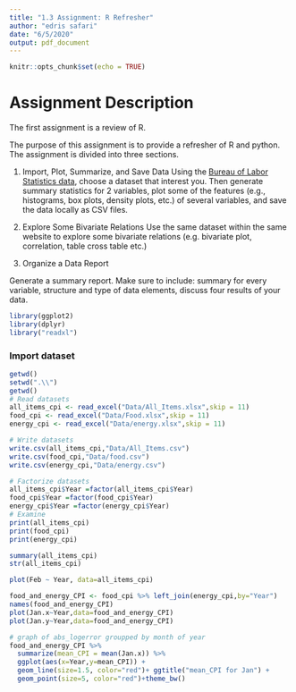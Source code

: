 ```yaml
---
title: "1.3 Assignment: R Refresher"
author: "edris safari"
date: "6/5/2020"
output: pdf_document
---
```


```r
knitr::opts_chunk$set(echo = TRUE)
```

# Assignment Description

The first assignment is a review of R. 

The purpose of this assignment is to provide a refresher of R and python. The assignment is divided into three sections.

1. Import, Plot, Summarize, and Save Data
  Using the [Bureau of Labor Statistics data](https://www.bls.gov/data/), choose a dataset that interest you. Then generate summary statistics for 2 variables, plot some of the features (e.g., histograms, box plots, density plots, etc.) of several variables, and save the data locally as CSV files.

2. Explore Some Bivariate Relations
Use the same dataset within the same website to explore some bivariate relations (e.g. bivariate plot, correlation, table cross table etc.)

3. Organize a Data Report

Generate a summary report. Make sure to include: summary for every variable, structure and type of data elements, discuss four results of your data.

```r
library(ggplot2)
library(dplyr)
library("readxl")
```
### Import dataset

```r
getwd()
setwd(".\\")
getwd()
# Read datasets
all_items_cpi <- read_excel("Data/All_Items.xlsx",skip = 11)
food_cpi <- read_excel("Data/Food.xlsx",skip = 11)
energy_cpi <- read_excel("Data/energy.xlsx",skip = 11)

# Write datasets
write.csv(all_items_cpi,"Data/All_Items.csv")
write.csv(food_cpi,"Data/food.csv")
write.csv(energy_cpi,"Data/energy.csv")

# Factorize datasets
all_items_cpi$Year =factor(all_items_cpi$Year)
food_cpi$Year =factor(food_cpi$Year)
energy_cpi$Year =factor(energy_cpi$Year)
# Examine
print(all_items_cpi)
print(food_cpi)
print(energy_cpi)

```

```r
summary(all_items_cpi)
str(all_items_cpi)
```


```r
plot(Feb ~ Year, data=all_items_cpi)
```

```r
food_and_energy_CPI <- food_cpi %>% left_join(energy_cpi,by="Year")
names(food_and_energy_CPI)
plot(Jan.x~Year,data=food_and_energy_CPI)
plot(Jan.y~Year,data=food_and_energy_CPI)

```
```r
# graph of abs_logerror groupped by month of year 
food_and_energy_CPI %>% 
  summarize(mean_CPI = mean(Jan.x)) %>% 
  ggplot(aes(x=Year,y=mean_CPI)) + 
  geom_line(size=1.5, color="red")+ ggtitle("mean_CPI for Jan") +
  geom_point(size=5, color="red")+theme_bw()
```
```r
```

